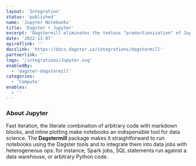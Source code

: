 ```yaml
---
layout: 'Integration'
status: 'published'
name: 'Jupyter Notebooks'
title: 'Dagster + Jupyter'
excerpt: 'Dagstermill eliminates the tedious "productionization" of Jupyter notebooks.'
date: '2022-11-07'
apireflink: ''
docslink: 'https://docs.dagster.io/integrations/dagstermill'
partnerlink: ''
logo: '/integrations/Jupyter.svg'
enabledBy:
  - 'dagster-dagstermill'
categories:
  - 'Compute'
enables:
  - ''
---
```


### About Jupyter

Fast iteration, the literate combination of arbitrary code with markdown blocks, and inline plotting make notebooks an indispensible tool for data science. The **Dagstermill** package makes it straightforward to run notebooks using the Dagster tools and to integrate them into data jobs with heterogeneous ops: for instance, Spark jobs, SQL statements run against a data warehouse, or arbitrary Python code.
